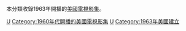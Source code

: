 本分類收錄1963年開播的[[美國|美國]][[電視影集|電視影集]]。

{{year by category
|m=1
|c=9
|d=6
|y=3
|cat=開播的美國電視影集
|sortkey=美國電視
|parent=各年開播的美國電視影集
|subcat=1963年美國電視
}}

[[Category:1963年開播的電視影集|U]]
[[Category:1960年代開播的美國電視影集|Category:1960年代開播的美國電視影集]]
[[Category:1963年電視劇集|U]]
[[Category:1963年美國建立|Category:1963年美國建立]]